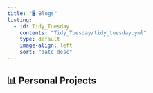 ```yaml
---
title: "🖥 Blogs"
listing: 
  - id: Tidy_Tuesday
    contents: "Tidy_Tuesday/tidy_tuesday.yml"
    type: default
    image-align: left
    sort: "date desc"
---
```


## 📊 Personal Projects

:::{#Tidy_Tuesday}
:::





